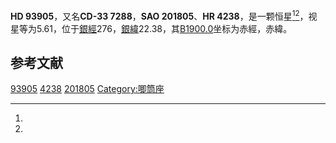 {{Starbox begin
| name = HD 93905
}}
{{Starbox observe
| epoch = [[J2000.0|J2000.0]]
| constell = {{星座名待查}}<ref name=SIMBAD>{{cite web
 | url=http://simbad.u-strasbg.fr/simbad/sim-id?Ident=HR+4238
 | title=Pulsating variable Star
 | publisher=Centre de Données astronomiques de Strasbourg
 | work=SIMBAD
 | accessdate=2012-07-13
 | archive-date=2016-03-17
 | archive-url=https://web.archive.org/web/20160317233731/http://simbad.u-strasbg.fr/simbad/sim-id?Ident=HR+4238
 | dead-url=no
 }}</ref><ref name=DATA>{{cite web
 | url=http://vizier.u-strasbg.fr/viz-bin/VizieR-5?-out.add=.&-source=5050&-corr=PK=HR&-out.max=9999&HR=4238
 | title=VizieR Detailed Page
 | accessdate=2012-07-13
 | archive-date=2016-03-05
 | archive-url=https://web.archive.org/web/20160305021101/http://vizier.u-strasbg.fr/viz-bin/VizieR-5?-out.add=.&-source=5050&-corr=PK=HR&-out.max=9999&HR=4238
 | dead-url=no
 }}</ref>
| 星官 = 
| ra = {{RA|10|49|57}}<ref name=SIMBAD /><ref name=DATA />
| dec = {{DEC|-34|3|29}}<ref name=SIMBAD /><ref name=DATA />
| appmag_v = 5.61<ref name=SIMBAD /><ref name=DATA />
}}
{{Starbox character
| class = A1V<ref name=SIMBAD /><ref name=DATA />
| b-v = 0.04<ref name=SIMBAD /><ref name=DATA />
| u-b = 0.05<ref name=SIMBAD /><ref name=DATA />
| r-i = <ref name=SIMBAD /><ref name=DATA />
| variable = 
}}
{{Starbox astrometry
| radial_v = 0.05
| prop_mo_ra = -12
| parallax = 
| p_error = 
}}
{{Starbox catalog
| names =CD-33 7288，[[SAO星表|SAO]] 201805，[[HD星表|HD]] 93905，[[HR星表|HR]] 4238}}
{{Starbox reference |Simbad=HR+4238}}
{{Starbox end}}

'''HD 93905'''，又名'''CD-33 7288'''，'''SAO 201805'''、'''HR 4238'''，是一颗恒星<ref name=SIMBAD /><ref name=DATA />，视星等为5.61，位于[[銀道座標系|銀經]]276，[[銀道座標系|銀緯]]22.38，其[[B1900.0|B1900.0]]坐标为赤經{{RA|10|45|17.7}}，赤緯{{DEC|-33|22.38|45}}。

== 参考文献 ==
{{reflist}}

{{star-stub}}
{{唧筒座恒星}}

[[Category:HD和HDE天體|93905]]
[[Category:HR天體|4238]]
[[Category:SAO天體|201805]]
[[Category:唧筒座|Category:唧筒座]]